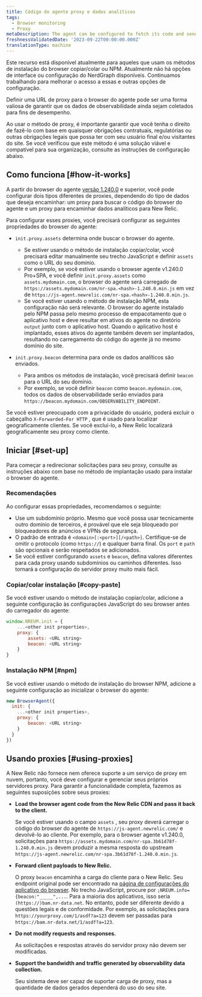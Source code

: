 ```yaml
---
title: Código do agente proxy e dados analíticos
tags:
  - Browser monitoring
  - Proxy
metaDescription: The agent can be configured to fetch its code and send analytics through a proxy server instead of New Relic's endpoints.
freshnessValidatedDate: '2023-09-22T00:00:00.000Z'
translationType: machine
---
```


<Callout variant="important">
  Este recurso está disponível atualmente para aqueles que usam os métodos de instalação do browser copiar/colar ou NPM. Atualmente não há opções de interface ou configuração do NerdGraph disponíveis. Continuamos trabalhando para melhorar o acesso a essas e outras opções de configuração.
</Callout>

Definir uma URL de proxy para o browser do agente pode ser uma forma valiosa de garantir que os dados de observabilidade ainda sejam coletados para fins de desempenho.

Ao usar o método de proxy, é importante garantir que você tenha o direito de fazê-lo com base em quaisquer obrigações contratuais, regulatórias ou outras obrigações legais que possa ter com seu usuário final e/ou visitantes do site. Se você verificou que este método é uma solução viável e compatível para sua organização, consulte as instruções de configuração abaixo.

## Como funciona [#how-it-works]

A partir do browser do agente [versão 1.240.0](/docs/release-notes/new-relic-browser-release-notes/browser-agent-release-notes) e superior, você pode configurar dois tipos diferentes de proxies, dependendo do tipo de dados que deseja encaminhar: um proxy para buscar o código do browser do agente e um proxy para encaminhar dados analíticos para New Relic.

Para configurar esses proxies, você precisará configurar as seguintes propriedades do browser do agente:

* `init.proxy.assets` determina onde buscar o browser do agente.

  * Se estiver usando o método de instalação copiar/colar, você precisará editar manualmente seu trecho JavaScript e definir `assets` como o URL do seu domínio.
  * Por exemplo, se você estiver usando o browser agente v1.240.0 Pro+SPA, e você definir `init.proxy.assets` como `assets.mydomain.com`, o browser do agente será carregado de `https://assets.mydomain.com/nr-spa.<hash>-1.240.0.min.js` em vez de `https://js-agent.newrelic.com/nr-spa.<hash>-1.240.0.min.js`.
  * Se você estiver usando o método de instalação NPM, esta configuração não será relevante. O browser do agente instalado pelo NPM passa pelo mesmo processo de empacotamento que o aplicativo host e deve resultar em ativos do agente no diretório `output` junto com o aplicativo host. Quando o aplicativo host é implantado, esses ativos do agente também devem ser implantados, resultando no carregamento do código do agente já no mesmo domínio do site.

* `init.proxy.beacon` determina para onde os dados analíticos são enviados.

  * Para ambos os métodos de instalação, você precisará definir `beacon` para o URL do seu domínio.
  * Por exemplo, se você definir `beacon` como `beacon.mydomain.com`, todos os dados de observabilidade serão enviados para `https://beacon.mydomain.com/OBSERVABILITY_ENDPOINT`.

Se você estiver preocupado com a privacidade do usuário, poderá excluir o cabeçalho `X-Forwarded-For HTTP` , que é usado para localizar geograficamente clientes. Se você excluí-lo, a New Relic localizará geograficamente seu proxy como cliente.

## Iniciar [#set-up]

Para começar a redirecionar solicitações para seu proxy, consulte as instruções abaixo com base no método de implantação usado para instalar o browser do agente.

### Recomendações

Ao configurar essas propriedades, recomendamos o seguinte:

* Use um subdomínio próprio. Mesmo que você possa usar tecnicamente outro domínio de terceiros, é provável que ele seja bloqueado por bloqueadores de anúncios e VPNs de segurança.
* O padrão de entrada é `<domain>[:<port>][/<path>]`. Certifique-se de omitir o protocolo (como `https://`) e qualquer barra final. Os `port` e `path` são opcionais e serão respeitados se adicionados.
* Se você estiver configurando `assets` e `beacon`, defina valores diferentes para cada proxy usando subdomínios ou caminhos diferentes. Isso tornará a configuração do servidor proxy muito mais fácil.

### Copiar/colar instalação [#copy-paste]

Se você estiver usando o método de instalação copiar/colar, adicione a seguinte configuração às configurações JavaScript do seu browser antes do carregador do agente:

```js
window.NREUM.init = {
    ...<other init properties>,
    proxy: {
        assets: <URL string>
        beacon: <URL string>
    }
}
```

### Instalação NPM [#npm]

Se você estiver usando o método de instalação do browser NPM, adicione a seguinte configuração ao inicializar o browser do agente:

```js
new BrowserAgent({ 
  init: {
    ...<other init properties>,
    proxy: {
        beacon: <URL string>
    }
  }
})
```

## Usando proxies [#using-proxies]

A New Relic não fornece nem oferece suporte a um serviço de proxy em nuvem, portanto, você deve configurar e gerenciar seus próprios servidores proxy. Para garantir a funcionalidade completa, fazemos as seguintes suposições sobre seus proxies:

* <DoNotTranslate>**Load the browser agent code from the New Relic CDN and pass it back to the client.**</DoNotTranslate>

  Se você estiver usando o campo `assets` , seu proxy deverá carregar o código do browser do agente de `https://js-agent.newrelic.com/` e devolvê-lo ao cliente. Por exemplo, para o browser agente v1.240.0, solicitações para `https://assets.mydomain.com/nr-spa.3b61d78f-1.240.0.min.js` devem produzir a mesma resposta do upstream `https://js-agent.newrelic.com/nr-spa.3b61d78f-1.240.0.min.js`.

* <DoNotTranslate>**Forward client payloads to New Relic.**</DoNotTranslate>

  O proxy `beacon` encaminha a carga do cliente para o New Relic. Seu endpoint original pode ser encontrado na [página de configurações do aplicativo do browser](/docs/browser/new-relic-browser/configuration/browser-app-settings-page/). No trecho JavaScript, procure por `;NREUM.info={beacon:"_____",...`. Para a maioria dos aplicativos, isso seria `(https://)bam.nr-data.net`. No entanto, pode ser diferente devido a questões legais e de conformidade. Por exemplo, as solicitações para `https://yourproxy.com/1/asdf?a=123` devem ser passadas para `https://bam.nr-data.net/1/asdf?a=123`.

* <DoNotTranslate>**Do not modify requests and responses.**</DoNotTranslate>

  As solicitações e respostas através do servidor proxy não devem ser modificadas.

* <DoNotTranslate>**Support the bandwidth and traffic generated by observability data collection.**</DoNotTranslate>

  Seu sistema deve ser capaz de suportar carga de proxy, mas a quantidade de dados gerados dependerá do uso do seu site.